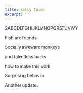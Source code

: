 ```yaml
---
title: Sally Talks
excerpt: ''
---
```


2ABCDEFGHIJKLMNOPQRSTUVWY

Fish are friends

Socially awkward monkeys

and talentless hacks

how to make this work

Surprising behavior.

Another update.
